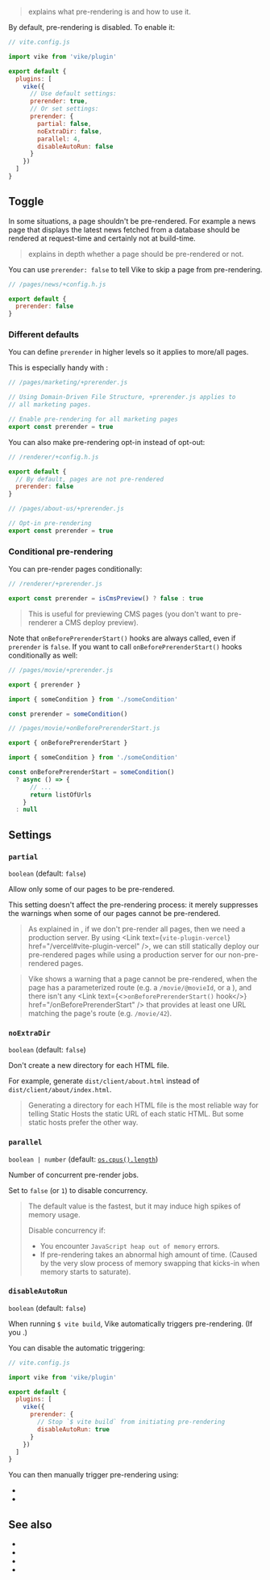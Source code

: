 
> <Link href="/pre-rendering" /> explains what pre-rendering is and how to use it.

By default, pre-rendering is disabled. To enable it:

```js
// vite.config.js

import vike from 'vike/plugin'

export default {
  plugins: [
    vike({
      // Use default settings:
      prerender: true,
      // Or set settings:
      prerender: {
        partial: false,
        noExtraDir: false,
        parallel: 4,
        disableAutoRun: false
      }
    })
  ]
}
```

## Toggle

In some situations, a page shouldn't be pre-rendered.
For example a news page that displays the latest news fetched from a database should be rendered at request-time and certainly not at build-time.

> <Link href="/pre-rendering" /> explains in depth whether a page should be pre-rendered or not.

You can use `prerender: false` to tell Vike to skip a page from pre-rendering.

```js
// /pages/news/+config.h.js

export default {
  prerender: false
}
```

### Different defaults

You can define `prerender` in <Link href="/config#different-defaults">higher levels so it applies to more/all pages</Link>.

This is especially handy with <Link text="Domain-Driven File Structure" href='/file-structure#domain-driven' />:

```js
// /pages/marketing/+prerender.js

// Using Domain-Driven File Structure, +prerender.js applies to
// all marketing pages.

// Enable pre-rendering for all marketing pages
export const prerender = true
```

You can also make pre-rendering opt-in instead of opt-out:

```js
// /renderer/+config.h.js

export default {
  // By default, pages are not pre-rendered
  prerender: false
}
```

```js
// /pages/about-us/+prerender.js

// Opt-in pre-rendering
export const prerender = true
```

### Conditional pre-rendering

You can pre-render pages conditionally:

```js
// /renderer/+prerender.js

export const prerender = isCmsPreview() ? false : true
```

> This is useful for previewing CMS pages (you don't want to pre-renderer a CMS deploy preview).

Note that <Link href="/onBeforePrerenderStart">`onBeforePrerenderStart()` hooks</Link> are always called, even if `prerender` is `false`.
If you want to call `onBeforePrerenderStart()` hooks conditionally as well:

```js
// /pages/movie/+prerender.js

export { prerender }

import { someCondition } from './someCondition'

const prerender = someCondition()
```

```js
// /pages/movie/+onBeforePrerenderStart.js

export { onBeforePrerenderStart }

import { someCondition } from './someCondition'

const onBeforePrerenderStart = someCondition()
  ? async () => {
      // ...
      return listOfUrls
    }
  : null
```


## Settings

### `partial`

`boolean` (default: `false`)

Allow only some of our pages to be pre-rendered.

This setting doesn't affect the pre-rendering process: it merely suppresses the warnings when some of our pages cannot be pre-rendered.

> As explained in <Link href="/pre-rendering" />, if we don't pre-render all pages, then we need a production server. By using <Link text={<code>vite-plugin-vercel</code>} href="/vercel#vite-plugin-vercel" />, we can still statically deploy our pre-rendered pages while using a production server for our non-pre-rendered pages.

> Vike shows a warning that a page cannot be pre-rendered, when the page has a parameterized route (e.g. a  <Link text="Route String" href="/route-string" /> `/movie/@movieId`, or a <Link text="Route Function" href="/route-function" />), and there isn't any <Link text={<><code>onBeforePrerenderStart()</code> hook</>} href="/onBeforePrerenderStart" /> that provides at least one URL matching the page's route (e.g. `/movie/42`).


### `noExtraDir`

`boolean` (default: `false`)

Don't create a new directory for each HTML file.

For example, generate `dist/client/about.html` instead of `dist/client/about/index.html`.

> Generating a directory for each HTML file is the most reliable way for telling Static Hosts the static URL of each static HTML.
> But some static hosts prefer the other way.


### `parallel`

`boolean | number` (default: [`os.cpus().length`](https://nodejs.org/api/os.html#os_os_cpus))

Number of concurrent pre-render jobs.

Set to `false` (or `1`) to disable concurrency.

> The default value is the fastest, but it may induce high spikes of memory usage.
>
> Disable concurrency if:
> - You encounter `JavaScript heap out of memory` errors.
> - If pre-rendering takes an abnormal high amount of time. (Caused by the very slow process of memory swapping that kicks-in when memory starts to saturate).


### `disableAutoRun`

`boolean` (default: `false`)

When running `$ vite build`, Vike automatically triggers <Link href="/pre-rendering">pre-rendering</Link>. (If you <Link text="enabled it" href="/pre-rendering#how-to-pre-render" />.)

You can disable the automatic triggering:

```js
// vite.config.js

import vike from 'vike/plugin'

export default {
  plugins: [
    vike({
      prerender: {
        // Stop `$ vite build` from initiating pre-rendering
        disableAutoRun: true
      }
    })
  ]
}
```

You can then manually trigger pre-rendering using:
 - <Link href="/command-prerender" />
 - <Link href="/prerender-programmatic" />

## See also

- <Link href="/pre-rendering" />
- <Link href="/ssr" />
- <Link href="/stream" />
- <Link href="/streaming" />
